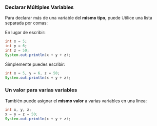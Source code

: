 
### **Declarar Múltiples Variables**

Para declarar más de una variable del **mismo tipo**, puede Utilice una lista separada por comas:

En lugar de escribir:

```java
int x = 5;
int y = 6;
int z = 50;
System.out.println(x + y + z);
```

Simplemente puedes escribir:

```java
int x = 5, y = 6, z = 50;
System.out.println(x + y + z);
```

### **Un valor para varias variables**

También puede asignar el **mismo valor** a varias variables en una línea:

```java
int x, y, z;
x = y = z = 50;
System.out.println(x + y + z);
```

